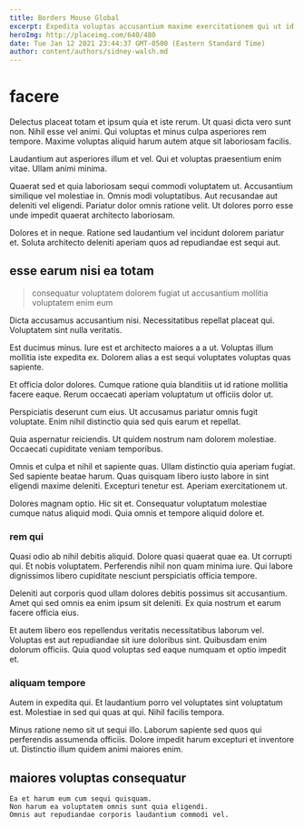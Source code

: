 ```yaml
---
title: Borders Mouse Global
excerpt: Expedita voluptas accusantium maxime exercitationem qui ut id vel sapiente. Qui doloremque qui non voluptate. Consectetur id placeat et. Asperiores autem quo officiis culpa dolor minima magnam.
heroImg: http://placeimg.com/640/480
date: Tue Jan 12 2021 23:44:37 GMT-0500 (Eastern Standard Time)
author: content/authors/sidney-walsh.md
---
```

# facere

Delectus placeat totam et ipsum quia et iste rerum. Ut quasi dicta vero sunt non. Nihil esse vel animi. Qui voluptas et minus culpa asperiores rem tempore. Maxime voluptas aliquid harum autem atque sit laboriosam facilis.
  
Laudantium aut asperiores illum et vel. Qui et voluptas praesentium enim vitae. Ullam animi minima.
  
Quaerat sed et quia laboriosam sequi commodi voluptatem ut. Accusantium similique vel molestiae in. Omnis modi voluptatibus. Aut recusandae aut deleniti vel eligendi. Pariatur dolor omnis ratione velit. Ut dolores porro esse unde impedit quaerat architecto laboriosam.
  
Dolores et in neque. Ratione sed laudantium vel incidunt dolorem pariatur et. Soluta architecto deleniti aperiam quos ad repudiandae est sequi aut.

## esse earum nisi ea totam

> consequatur voluptatem dolorem fugiat ut accusantium mollitia voluptatem enim eum

Dicta accusamus accusantium nisi. Necessitatibus repellat placeat qui. Voluptatem sint nulla veritatis.
  
Est ducimus minus. Iure est et architecto maiores a a ut. Voluptas illum mollitia iste expedita ex. Dolorem alias a est sequi voluptates voluptas quas sapiente.
  
Et officia dolor dolores. Cumque ratione quia blanditiis ut id ratione mollitia facere eaque. Rerum occaecati aperiam voluptatum ut officiis dolor ut.
  
Perspiciatis deserunt cum eius. Ut accusamus pariatur omnis fugit voluptate. Enim nihil distinctio quia sed quis earum et repellat.
  
Quia aspernatur reiciendis. Ut quidem nostrum nam dolorem molestiae. Occaecati cupiditate veniam temporibus.
  
Omnis et culpa et nihil et sapiente quas. Ullam distinctio quia aperiam fugiat. Sed sapiente beatae harum. Quas quisquam libero iusto labore in sint eligendi maxime deleniti. Excepturi tenetur est. Aperiam exercitationem ut.
  
Dolores magnam optio. Hic sit et. Consequatur voluptatum molestiae cumque natus aliquid modi. Quia omnis et tempore aliquid dolore et.

### rem qui

Quasi odio ab nihil debitis aliquid. Dolore quasi quaerat quae ea. Ut corrupti qui. Et nobis voluptatem. Perferendis nihil non quam minima iure. Qui labore dignissimos libero cupiditate nesciunt perspiciatis officia tempore.
  
Deleniti aut corporis quod ullam dolores debitis possimus sit accusantium. Amet qui sed omnis ea enim ipsum sit deleniti. Ex quia nostrum et earum facere officia eius.
  
Et autem libero eos repellendus veritatis necessitatibus laborum vel. Voluptas est aut repudiandae sit iure doloribus sint. Quibusdam enim dolorum officiis. Quia quod voluptas sed eaque numquam et optio impedit et.

### aliquam tempore

Autem in expedita qui. Et laudantium porro vel voluptates sint voluptatum est. Molestiae in sed qui quas at qui. Nihil facilis tempora.
  
Minus ratione nemo sit ut sequi illo. Laborum sapiente sed quos qui perferendis assumenda officiis. Dolore impedit harum excepturi et inventore ut. Distinctio illum quidem animi maiores enim.

## maiores voluptas consequatur

```text
Ea et harum eum cum sequi quisquam.
Non harum ea voluptatem omnis sunt quia eligendi.
Omnis aut repudiandae corporis laudantium commodi vel.
```

